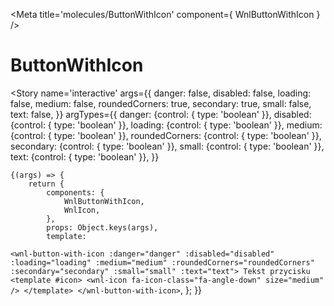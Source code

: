 
<Meta title='molecules/ButtonWithIcon' component={ WnlButtonWithIcon } />

# ButtonWithIcon

<Story name='interactive'
	args={{
		danger: false,
		disabled: false,
		loading: false,
		medium: false,
		roundedCorners: true,
		secondary: true,
		small: false,
		text: false,
	}}
    argTypes={{
        danger: {control: { type: 'boolean' }},
        disabled: {control: { type: 'boolean' }},
        loading: {control: { type: 'boolean' }},
        medium: {control: { type: 'boolean' }},
        roundedCorners: {control: { type: 'boolean' }},
        secondary: {control: { type: 'boolean' }},
        small: {control: { type: 'boolean' }},
        text: {control: { type: 'boolean' }},
    }}
>
    {(args) => {
        return {
        	components: {
				WnlButtonWithIcon,
				WnlIcon,
        	},
        	props: Object.keys(args),
            template:
`<wnl-button-with-icon :danger="danger" :disabled="disabled" :loading="loading" :medium="medium" :roundedCorners="roundedCorners" :secondary="secondary" :small="small" :text="text">
	Tekst przycisku
	<template #icon>
		<wnl-icon
			fa-icon-class="fa-angle-down"
			size="medium"
		/>
	</template>
</wnl-button-with-icon>`,
        };
    }}
</Story>
